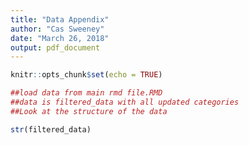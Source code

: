```yaml
---
title: "Data Appendix"
author: "Cas Sweeney"
date: "March 26, 2018"
output: pdf_document
---
```


```r
knitr::opts_chunk$set(echo = TRUE)
```

```r
##load data from main rmd file.RMD
##data is filtered_data with all updated categories
##Look at the structure of the data

str(filtered_data)
```

```r

```